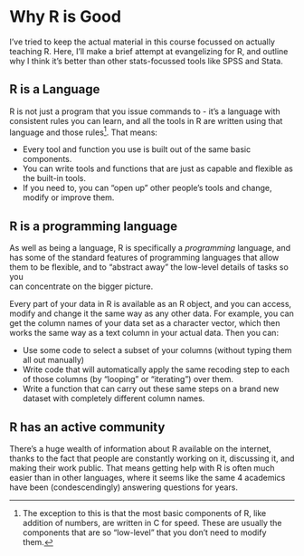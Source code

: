 # Why R is Good {-}

I've tried to keep the actual material in this course focussed on actually
teaching R. Here, I'll make a brief attempt at evangelizing for R, and
outline why I think it's better than other stats-focussed tools
like SPSS and Stata.

## R is a Language {-}

R is not just a program that you issue commands to - it's a language with
consistent rules you can learn, and all the tools in R are written using that
language and those rules[^written-in-c]. That means:

* Every tool and function you use is built out of the same basic components.
* You can write tools and functions that are just as capable and flexible
  as the built-in tools.
* If you need to, you can "open up" other people's tools and change,
  modify or improve them.
  
## R is a programming language {-}

As well as being a language, R is specifically a *programming* language, and
has some of the standard features of programming languages that allow them
to be flexible, and to "abstract away" the low-level details of tasks so you  
can concentrate on the bigger picture.

Every part of your data in R is available as an R object, and you can
access, modify and change it the same way as any other data.
For example, you can get the column names of your data set as a
character vector, which then works the same way as a text column
in your actual data. Then you can:

* Use some code to select a subset of your columns (without typing them
  all out manually)
* Write code that will automatically apply the same recoding step to each
  of those columns (by "looping" or "iterating") over them.
* Write a function that can carry out these same steps on a brand
  new dataset with completely different column names.

[^written-in-c]: The exception to this is that the most basic components
of R, like addition of numbers, are written in C for speed. These are
usually the components that are so "low-level" that you don't need
to modify them.

## R has an active community {-}

There's a huge wealth of information about R available on the internet,
thanks to the fact that people are constantly working on it, discussing it,
and making their work public. That means getting help with R is often much
easier than in other languages, where it seems like the same 4 academics
have been (condescendingly) answering questions for years.